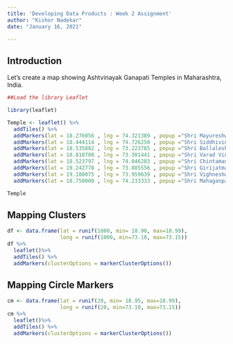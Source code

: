 ---
title: 'Developing Data Products : Week 2 Assignment'
author: "Kishor Nadekar"
date: "January 16, 2021"

---


## Introduction
Let's create a map showing Ashtvinayak Ganapati Temples in Maharashtra, India.

```{r , eval=TRUE}
##Load the library Leaflet

library(leaflet)

Temple <- leaflet() %>%
  addTiles() %>%
  addMarkers(lat = 18.276056 , lng = 74.321389 , popup ="Shri Mayureshwar Temple") %>%
  addMarkers(lat = 18.444114 , lng = 74.726258 , popup ="Shri Siddhivinayak Temple") %>%
  addMarkers(lat = 18.535882 , lng = 73.223785 , popup ="Shri Ballaleshwar Temple")  %>%
  addMarkers(lat = 18.810708 , lng = 73.301441 , popup ="Shri Varad Vinayak Temple") %>%
  addMarkers(lat = 18.523797 , lng = 74.046283 , popup ="Shri Chintamani Temple") %>%
  addMarkers(lat = 19.242778 , lng = 73.885556 , popup ="Shri Girijatmaj Temple") %>%
  addMarkers(lat = 19.188075 , lng = 73.959639 , popup ="Shri Vighneshwar Temple") %>%
  addMarkers(lat = 18.750000 , lng = 74.233333 , popup ="Shri Mahaganpati Temple")

Temple


```

## Mapping Clusters

```{r, eval=TRUE}
df <- data.frame(lat = runif(1000, min= 18.90, max=18.99),
                 long = runif(1000, min=73.10, max=73.15))
df %>%
  leaflet()%>%
  addTiles() %>%
  addMarkers(clusterOptions = markerClusterOptions())

```

## Mapping Circle Markers

```{r, eval=TRUE}
cm <- data.frame(lat = runif(20, min= 18.95, max=18.99),
                 long = runif(20, min=73.10, max=73.15))
cm %>%
  leaflet()%>%
  addTiles() %>%
  addMarkers(clusterOptions = markerClusterOptions())

```
